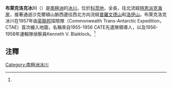{{Coord|80|30|S|29|51|W|source:GNIS|display=title}}

'''布萊克洛克冰川'''（{{lang-en|Blaiklock Glacier}}）是[[南極洲|南極洲]]的[[冰川|冰川]]，位於[[科茨地|科茨地]]，全長{{convert|16|nmi|km}}，往北流經[[特恩派克海崖|特恩派克海崖]]，接著通過沙克爾頓山脈西邊往西北方向流經[[普羅文德山|普羅文德山]]和[[洛伊山|洛伊山]]。布萊克洛克冰川在1957年由[[英聯邦|英聯邦]]探險隊（Commonwealth Trans-Antarctic Expedition，CTAE）首次繪入地圖，名稱來自1955-1956 CATE先遣隊領導人，以及1956-1958年運輸隊偵察員Kenneth V. Blaiklock。<ref name=gnis/>

== 注釋 ==

{{Reflist|refs=
<ref name=gnis>{{cite gnis | type = antarid | id = 1489| name = Blaiklock Glacier | accessdate = 2014-08-09}}</ref>
}}

{{DEFAULTSORT:Blaiklock Glacier}}
[[Category:南極洲冰川|Category:南極洲冰川]]


{{CoatsLand-geo-stub}}